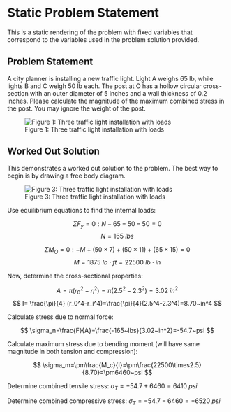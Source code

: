 # Static Problem Statement {.unnumbered}

This is a static rendering of the problem with fixed variables that correspond to the variables used in the problem solution provided.

## Problem Statement

A city planner is installing a new traffic light. Light A weighs 65 lb, while lights B and C weigh 50 lb each. The post at O has a hollow circular cross-section with an outer diameter of 5 inches and a wall thickness of 0.2 inches. Please calculate the magnitude of the maximum combined stress in the post. You may ignore the weight of the post.

![Figure 1: Three traffic light installation with loads](images/stoplights.png){fig-alt="Picture with three distinct traffic lights oriented along the same horizontal beam. Moving from left to right of the image, the first light A is at the end of the beam, the second light B is 4 ft from A, the third light C is 4 ft from light B, and light C is 7 ft from where the horizontal beam meets the vertical post (called post O). The free body diagram includes a downforce force acting on light A with a value of 65 pounds, a downward force acting on light B with a value of 50 points, a downward force acting on light C with a value of 50 pounds, and a reaction Moment M and Force N at the post at O."}

## Worked Out Solution

This demonstrates a worked out solution to the problem. The best way to begin is by drawing a free body diagram.

![Figure 3: Three traffic light installation with loads](images/stoplights.png){fig-alt="Picture with three distinct traffic lights oriented along the same horizontal beam. Moving from left to right of the image, the first light A is at the end of the beam, the second light B is 4 ft from A, the third light C is 4 ft from light B, and light C is 7 ft from where the horizontal beam meets the vertical post (called post O). The free body diagram includes a downforce force acting on light A with a value of 65 pounds, a downward force acting on light B with a value of 50 points, a downward force acting on light C with a value of 50 pounds, and a reaction Moment M and Force N at the post at O."}

Use equilibrium equations to find the internal loads:

$$
\Sigma F_y=0: N-65-50-50=0
$$
$$N=165~lbs
$$

$$
\Sigma M_O=0: -M+(50\times7)+(50\times11)+(65\times15)=0
$$
$$
M=1875~lb\cdot ft=22500~lb\cdot in
$$

Now, determine the cross-sectional properties:

$$
A=\pi(r_0^2-r_i^2)=\pi(2.5^2-2.3^2)=3.02~in^2
$$
$$
I=
\frac{\pi}{4}
(r_0^4-r_i^4)=\frac{\pi}{4}(2.5^4-2.3^4)=8.70~in^4
$$

Calculate stress due to normal force:

$$
\sigma_n=\frac{F}{A}=\frac{-165~lbs}{3.02~in^2}=-54.7~psi
$$

Calculate maximum stress due to bending moment (will have same magnitude in both tension and compression):

$$
\sigma_m=\pm\frac{M_c}{I}=\pm\frac{22500\times2.5}{8.70}=\pm6460~psi
$$

Determine combined tensile stress: $\sigma_T=-54.7+6460=6410~psi$

Determine combined compressive stress: $\sigma_T=-54.7-6460=-6520~psi$
